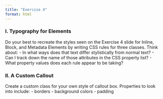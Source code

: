 ```yaml
---
title: "Exercise 4"
format: html
---
```


### I. Typography for Elements

Do your best to recreate the styles seen on the Exercise 4 slide for Inline, Block, and Metadata Elements by writing CSS rules for three classes. Think about:
- In what ways does that text differ stylistically from normal text?
- Can I track down the name of those attributes in the CSS property list?
- What property values does each rule appear to be taking?

### II. A Custom Callout

Create a custom class for your own style of callout box. Properties to look into include:
- borders
- background colors
- padding